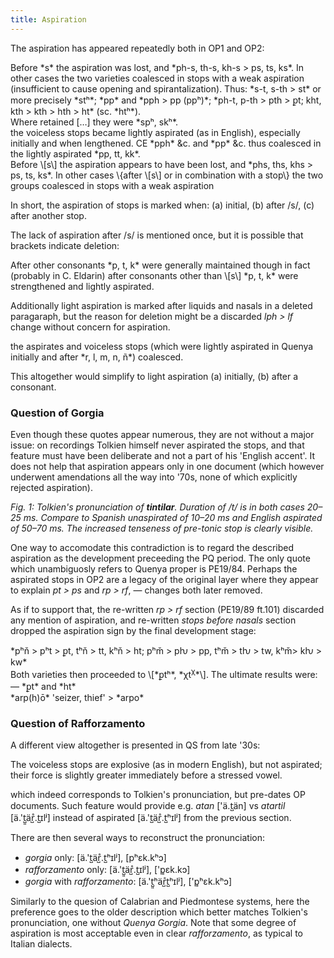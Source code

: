 ```yaml
---
title: Aspiration
---
```


The aspiration has appeared repeatedly both in OP1 and OP2:

<Aside type="quote" title="OP2: PE19/83 (vii)">Before *s* the aspiration was lost, and *ph-s, th-s, kh-s > ps, ts, ks*. In other cases the two varieties coalesced in stops with a weak aspiration (insufficient to cause opening and spirantalization). Thus: *s-t, s-th > st* or more precisely *stʰ*; *pp* and *pph > pp (ppʰ)*; *ph-t, p-th > pth > ꝑt; kht, kth > kth > hth > ht* (sc. *htʰ*).</Aside>

<Aside type="quote" title="OP2: PE19/84">Where retained […] they were *spʰ, skʰ*.</Aside>

<Aside type="quote" title="OP2: PE19/87 (ii.a)">the voiceless stops became lightly aspirated (as in English), especially initially and when lengthened. CE *pph* &c. and *pp* &c. thus coalesced in the lightly aspirated *pp, tt, kk*.</Aside>

<Aside type="quote" title="OP1: PE19/40 (vii)">Before \[s\] the aspiration appears to have been lost, and *phs, ths, khs > ps, ts, ks*. In other cases \{after \[s\] or in combination with a stop\} the two groups coalesced in stops with a weak aspiration</Aside>

In short, the aspiration of stops is marked when: (a) initial, (b) after /s/, (c) after another stop.

The lack of aspiration after /s/ is mentioned once, but it is possible that brackets indicate deletion:

<Aside type="quote" title="OP2: PE19/86 (h)">After other consonants *p, t, k* were generally maintained though in fact (probably in C. Eldarin) after consonants other than \[s\] *p, t, k* were strengthened and lightly aspirated.</Aside>

Additionally light aspiration is marked after liquids and nasals in a deleted paragaraph, but the reason for deletion might be a discarded *lph > lf* change without concern for aspiration.

<Aside type="quote" title="OP2: PE19/89 (ft.101)">the aspirates and voiceless stops (which were lightly aspirated in Quenya initially and after *r, l, m, n, ñ*) coalesced.</Aside>

This altogether would simplify to light aspiration (a) initially, (b) after a consonant.

### Question of Gorgia

Even though these quotes appear numerous, they are not without a major issue: on recordings Tolkien himself never aspirated the stops, and that feature must have been deliberate and not a part of his 'English accent'. It does not help that aspiration appears only in one document (which however underwent amendations all the way into '70s, none of which explicitly rejected aspiration).

<Icon icon="figures/tintilar_gram" />

*Fig. 1: Tolkien's pronunciation of **tintilar**. Duration of /t/ is in both cases 20&ndash;25 ms. Compare to Spanish unaspirated of 10&ndash;20 ms and English aspirated of 50&ndash;70 ms. The increased tenseness of pre-tonic stop is clearly visible.*

One way to accomodate this contradiction is to regard the described aspiration as the development preceeding the PQ period. The only quote which unambiguosly refers to Quenya proper is PE19/84. Perhaps the aspirated stops in OP2 are a legacy of the original layer where they appear to explain *pt > ps* and *rp > rf*, &mdash; changes both later removed.

As if to support that, the re-written *rp > rf* section (PE19/89 ft.101) discarded any mention of aspiration, and re-written *stops before nasals* section dropped the aspiration sign by the final development stage:

<Aside type="quote" title="PE19/85">*pʰň > pʰt > ꝑt, tʰň > tt, kʰň > ht; pʰm̌ > pƕ > pp, tʰm̌ > tƕ > tw, kʰm̌> kƕ > kw*</Aside>

<Aside type="quote" title="PE19/87">Both varieties then proceeded to \[*ꝑtʰ*, *χt<sup>χ</sup>*\]. The ultimate results were:— *ꝑt* and *ht*</Aside>

<Aside type="quote" title="PE19/89">*arp(h)ō* 'seizer, thief' > *arpo*</Aside>

### Question of Rafforzamento

A different view altogether is presented in QS from late '30s:

<Aside type="quote" title="PE22/65 (1)">The voiceless stops are explosive (as in modern English), but not aspirated; their force is slightly greater immediately before a stressed vowel.</Aside>

which indeed corresponds to Tolkien's pronunciation, but pre-dates OP documents. Such feature would provide e.g. *atan* <span class="ipa">\['ä.t̺än\]</span> vs *atartil* <span class="ipa">\[ä.'t̺͈är̺̊.t̺ɪlʲ\]</span> instead of aspirated <span class="ipa">\[ä.'t̺är̺̊.t̺ʰɪlʲ\]</span> from the previous section.

There are then several ways to reconstruct the pronunciation:

+ *gorgia* only: <span class="ipa">\[ä.'t̺är̺̊.t̺ʰɪlʲ\], \[pʰɛk.kʰɔ\]</span>
+ *rafforzamento* only: <span class="ipa">\[ä.'t̺͈är̺̊.t̺ɪlʲ\], \['p͈ɛk.kɔ\]</span>
+ *gorgia* with *rafforzamento*: <span class="ipa">\[ä.'t̺͈ʰär̺̊t̺ʰɪlʲ\], \['p͈ʰɛk.kʰɔ\]</span>

Similarly to the quesion of Calabrian and Piedmontese systems, here the preference goes to the older description which better matches Tolkien's pronunciation, one without *Quenya Gorgia*. Note that some degree of aspiration is most acceptable even in clear *rafforzamento*, as typical to Italian dialects.
